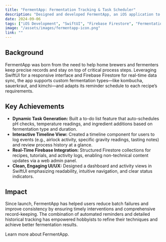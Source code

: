 ```yaml
---
title: "FermentApp: Fermentation Tracking & Task Scheduler"
description: "Designed and developed FermentApp, an iOS application to track fermentation processes, schedule essential tasks, and visualize historical data for optimal batch outcomes."
date: 2024-09-06
tags: ["iOS Development", "SwiftUI", "Firebase Firestore", "Fermentation", "Task Scheduling", "Data Visualization"]
image: "/assets/images/fermentapp-icon.png"
link: ""
---
```


## Background

FermentApp was born from the need to help home brewers and fermenters keep precise records and stay on top of critical process steps. Leveraging SwiftUI for a responsive interface and Firebase Firestore for real-time data sync, the app supports custom fermentation types—like kombucha, sauerkraut, and kimchi—and adapts its reminder schedule to each recipe’s requirements.

## Key Achievements

- **Dynamic Task Generation:** Built a to-do list feature that auto-schedules pH checks, temperature readings, and ingredient additions based on fermentation type and duration.
- **Interactive Timeline View:** Created a timeline component for users to log events (e.g., airlock activity, specific gravity readings, tasting notes) and review process history at a glance.
- **Real-Time Firebase Integration:** Structured Firestore collections for recipes, tutorials, and activity logs, enabling non-technical content updates via a web admin panel.
- **Clean, Engaging UI/UX:** Designed a dashboard and activity views in SwiftUI emphasizing readability, intuitive navigation, and clear status indicators.

## Impact

Since launch, FermentApp has helped users reduce batch failures and improve consistency by ensuring timely interventions and comprehensive record-keeping. The combination of automated reminders and detailed historical tracking has empowered hobbyists to refine their techniques and achieve better fermentation results.

Learn more about FermentApp.
